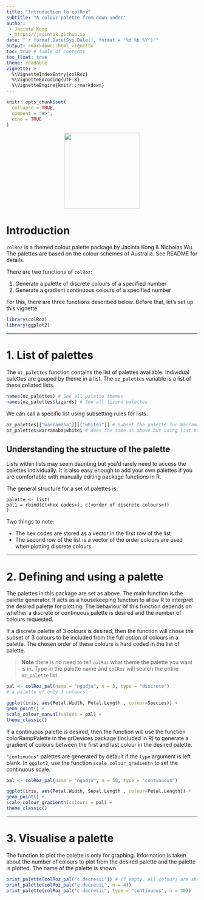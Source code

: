 ```yaml
---
title: "Introduction to colRoz"
subtitle: "A colour palette from down under"
author: 
 - Jacinta Kong
 - https://jacintak.github.io
date: "`r format.Date(Sys.Date(), format = '%d %b %Y')`" 
output: rmarkdown::html_vignette
toc: true # table of contents
toc_float: true
theme: readable
vignette: >
  %\VignetteIndexEntry{colRoz}
  %\VignetteEncoding{UTF-8}
  %\VignetteEngine{knitr::rmarkdown}
---
```


```r
knitr::opts_chunk$set(
  collapse = TRUE,
  comment = "#>",
  echo = TRUE
)
```

<center>
![](../images/colRoz_logo_v2.png){height=200}
</center>

# Introduction

`colRoz` is a themed colour palette package by Jacinta Kong & Nicholas Wu. The palettes are based on the colour schemes of Australia. See README for details. 

There are two functions of `colRoz`:

1. Generate a palette of discrete colours of a specified number
2. Generate a gradient continuous colours of a specified number

For this, there are three functions described below. Before that, let's set up this vignette.

```r
library(colRoz)
library(ggplot2)
```

***

# 1. List of palettes 

The `oz_palettes` function contains the list of palettes available. Individual palettes are gouped by theme in a list. The `oz_palettes` variable is a list of these collated lists.

```r
names(oz_palettes) # See all palette themes
names(oz_palettes$lizards) # See all lizard palettes
```

We can call a specific list using subsetting rules for lists.

```r
oz_palettes[["warramaba"]][["whitei"]] # Subset the palette for Warramaba whitei, format: [[theme list]][[palette list]]
oz_palettes$warramaba$whitei # does the same as above but using list names
```

## Understanding the structure of the palette

Lists within lists may seem daunting but you'd rarely need to access the palettes individually. It is also easy enough to add your own palettes if you are comfortable with manually editing package functions in R. 

The general structure for a set of palettes is:

```
palette <- list(
pal1 = rbind(c(<hex codes>), c(<order of discrete colours>))
)
```

Two things to note:

* The hex codes are stored as a vector in the first row of the list
* The second row of the list is a vector of the order colours are used when plotting discrete colours

***

# 2. Defining and using a palette

The palettes in this package are set as above. The main function is the palette generator. It acts as a housekeeping function to allow R to interpret the desired palette for plotting. The behaviour of this function depends on whether a discrete or continuous palette is desired and the number of colours requested.

If a discrete palette of 3 colours is desired, then the function will chose the subset of 3 colours to be included from the full option of colours in a palette. The chosen order of these colours is hard coded in the list of palette.

> **Note** there is no need to tell `colRoz` what theme the palette you want is in. Type in the palette name and `colRoz` will search the entire `oz_palette` list

```r
pal <- colRoz_pal(name = "ngadju", n = 3, type = "discrete")
# a palette of only 3 colours

ggplot(iris, aes(Petal.Width, Petal.Length , colour=Species)) +
geom_point() +
scale_colour_manual(values = pal) +
theme_classic()
```

If a continuous palette is desired, then the function will use the function colorRampPalette in the grDevices package (included in R) to generate a gradient of colours between the first and last colour in the desired palette.   

`"continuous"` palettes are generated by default if the  `type` argument is left blank. In `ggplot2`, use the function `scale_colour_gradientn` to set the continuous scale.

```r
pal <- colRoz_pal(name = "ngadju", n = 50, type = "continuous")

ggplot(iris, aes(Petal.Width, Sepal.Length , colour=Petal.Length)) +
geom_point() +
scale_colour_gradientn(colours = pal) +
theme_classic()
```

***

# 3. Visualise a palette

The function to plot the palette is only for graphing. Information is taken about the number of colours to plot from the desired palette and the palette is plotted. The name of the palette is shown.

```r
print_palette(colRoz_pal("c.decresii")) # if empty, all colours are shown
print_palette(colRoz_pal("c.decresii", n = 4))
print_palette(colRoz_pal("c.decresii", type = "continuous", n = 30))
```
